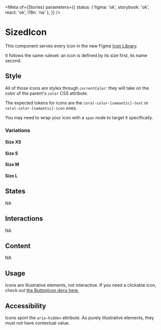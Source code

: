 
<Meta
	of={Stories}
	parameters={{
		status: { figma: 'ok', storybook: 'ok', react: 'ok', i18n: 'na' },
	}}
/>

# SizedIcon

This component serves every icon in the new Figma [Icon Library](https://www.figma.com/file/L1QUr28Y79ydAv05nQVmaA/Icon-Library?node-id=2064%3A17133).

It follows the same ruleset: an icon is defined by its size first, its name second.

## Style

All of those icons are styles through `currentColor`: they will take on the color of the parent's `color` CSS attribute.

The expected tokens for icons are the `coral-color-[semantic]-text` or `coral-color-[semantic]-icon` ones.

You may need to wrap your icon with a `span` node to target it specifically.

### Variations

#### Size XS

<Canvas>
	<Story of={Stories.IconXS} />
</Canvas>

<Controls of={Stories.IconXS} />

#### Size S

<Canvas>
	<Story of={Stories.IconS} />
</Canvas>

<Controls of={Stories.IconS} />

#### Size M

<Canvas>
	<Story of={Stories.IconM} />
</Canvas>

<Controls of={Stories.IconM} />

#### Size L

<Canvas>
	<Story of={Stories.IconL} />
</Canvas>

<Controls of={Stories.IconL} />

## States

NA

## Interactions

NA

## Content

NA

## Usage

Icons are illustrative elements, not interactive. If you need a clickable icon, check out [the ButtonIcon docs here.](/docs/clickable-buttonicon--docs)

## Accessibility

Icons sport the `aria-hidden` attribute. As purely illustrative elements, they must not have contextual value.
